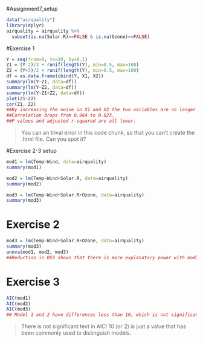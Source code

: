 
#Assignment7_setup
```r
data("airquality")
library(dplyr)
airquality = airquality %>%
  subset(is.na(Solar.R)==FALSE & is.na(Ozone)==FALSE)
```

#Exercise 1 
```r
Y = seq(from=0, to=20, by=0.1)
Z1 = (Y-2)/3 + runif(length(Y), min=0.5, max=100)
Z2 = (Y+3)/2 + runif(length(Y), min=0.5, max=100)
df = as.data.frame(cbind(Y, X1, X2))
summary(lm(Y~Z1, data=df))
summary(lm(Y~Z2, data=df))
summary(lm(Y~Z1+Z2, data=df))
plot(Z1~Z2)
cor(Z1, Z2)
##By increasing the noise in X1 and X2 the two variables are no longer correlated.
##Correlation drops from 0.964 to 0.023.
##P values and adjusted r-squared are all lower.
```

> You can an trival error in this code chunk, so that you can't create the .html file. Can you spot it?

#Exercise 2-3 setup
```r
mod1 = lm(Temp~Wind, data=airquality)
summary(mod1)

mod2 = lm(Temp~Wind+Solar.R, data=airquality)
summary(mod2)

mod3 = lm(Temp~Wind+Solar.R+Ozone, data=airquality)
summary(mod3)
```

# Exercise 2
```r
mod3 = lm(Temp~Wind+Solar.R+Ozone, data=airquality)
summary(mod3)
anova(mod1, mod2, mod3)
##Reduction in RSS shows that there is more explanatory power with mod2 over mod1, and mod3 over all
```

# Exercise 3
```r
AIC(mod1)
AIC(mod2)
AIC(mod3)
## Model 1 and 2 have differences less than 10, which is not significant. Model 3 has the lowest AIC value, which further supports the idea that model 3 is the best of the three.
```

> There is not significant text in AIC! 10 (or 2) is just a value that has been commonly used to distinguish models. 